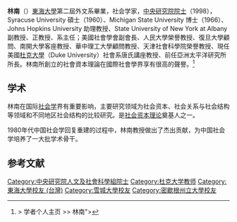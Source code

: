 {{Refimprove|time=2014-09-08T18:09:23+00:00}}

'''林南'''（{{bd|1938年|8月21日}}）[[東海大學_(台灣)|東海大學]]第二屆外文系畢業，社会学家，[[中央研究院院士|中央研究院院士]]（1998），Syracuse University 碩士（1960）、Michigan State University 博士（1966）、Johns Hopkins University 助理教授、State University of New York at Albany副教授、正教授、系主任；美國社會學會副會長、人民大學榮譽教授、復旦大學顧問、南開大學客座教授、華中理工大學顧問教授、天津社會科學院榮譽教授、現任美國[[杜克大學|杜克大學]]（Duke University）社會系唐氏講座教授、前任亞洲太平洋研究所所長。林南所創立的社會資本理論在國際社會學界享有很高的聲譽。<ref name="社会学人类学中国网">> 学者个人主页 >> 林南">{{cite web |url = http://www.sachina.edu.cn/modules/xuezhe/person/13/index.html |title = 社会学人类学中国网 >> 学者个人主页 >> 林南 |access-date = 2014-06-16 |archive-date = 2016-03-05 |archive-url = https://web.archive.org/web/20160305001629/http://www.sachina.edu.cn/modules/xuezhe/person/13/index.html |dead-url = no }}</ref>

==学术==
林南在国际[[社会学|社会学]]界有重要影响，主要研究领域为社会资本、社会关系与社会结构等领域和不同地区社会结构的比较研究。是[[社会资本理论|社会资本理论]]奠基人之一。

1980年代中国社会学回复重建的过程中，林南教授做出了杰出贡献，为中国社会学培养了一大批学术骨干。

== 参考文献 ==
{{Reflist}}

{{中央研究院第二十二届院士}}
{{DEFAULTSORT:Lin}}
[[Category:中央研究院人文及社會科學組院士|Category:中央研究院人文及社會科學組院士]]
[[Category:杜克大学教师|Category:杜克大学教师]]
[[Category:東海大學校友_(台灣)|Category:東海大學校友 (台灣)]]
[[Category:雪城大學校友|Category:雪城大學校友]]
[[Category:密歇根州立大學校友|Category:密歇根州立大學校友]]
